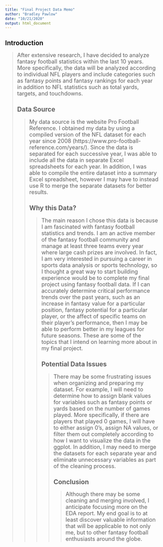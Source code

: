 ```yaml
---
title: "Final Project Data Memo"
author: "Bradley Pawlow"
date: "10/21/2020"
output: html_document
---
```


## Introduction

<BLOCKQUOTE><font size="4">After extensive research, I have decided to analyze fantasy football statistics within the last 10 years. More specifically, the data will be analyzed according to individual NFL players and include categories such as fantasy points and fantasy rankings for each year in addition to NFL statistics such as total yards, targets, and touchdowns.</font>
  

## Data Source

<BLOCKQUOTE><font size="4">My data source is the website Pro Football Reference. I obtained my data by using a compiled version of the NFL dataset for each year since 2008 (https://www.pro-football-reference.com/years/). Since the data is separated for each successive year, I was able to include all the data in separate Excel spreadsheets for each year. In addition, I was able to compile the entire dataset into a summary Excel spreadsheet, however I may have to instead use R to merge the separate datasets for better results.</font>

## Why this Data? 

<BLOCKQUOTE><font size="4">The main reason I chose this data is because I am fascinated with fantasy football statistics and trends. I am an active member of the fantasy football community and manage at least three teams every year where large cash prizes are involved. In fact, I am very interested in pursuing a career in sports data analysis or sports technology, so I thought a great way to start building experience would be to complete my final project using fantasy football data. If I can accurately determine critical performance trends over the past years, such as an increase in fantasy value for a particular position, fantasy potential for a particular player, or the affect of specific teams on their player’s performance, then I may be able to perform better in my leagues for future seasons. These are some of the topics that I intend on learning more about in my final project. </font>

## Potential Data Issues 

<BLOCKQUOTE><font size="4">There may be some frustrating issues when organizing and preparing my dataset. For example, I will need to determine how to assign blank values for variables such as fantasy points or yards based on the number of games played. More specifically, if there are players that played 0 games, I will have to either assign 0’s, assign NA values, or filter them out completely according to how I want to visualize the data in the ggplot. In addition, I may need to merge the datasets for each separate year and eliminate unnecessary variables as part of the cleaning process. </font>

## Conclusion

<BLOCKQUOTE><font size="4">Although there may be some cleaning and merging involved, I anticipate focusing more on the EDA report. My end goal is to at least discover valuable information that will be applicable to not only me, but to other fantasy football enthusiasts around the globe. </font>
